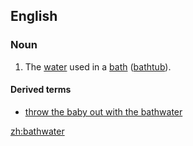 ==English==

===Noun===
{{en-noun|-|s}}

# The [[water]] used in a [[bath]] ([[bathtub]]).

====Derived terms====
* [[throw the baby out with the bathwater]]

{{anagrams:en/aabehrttw}}
[[zh:bathwater]]